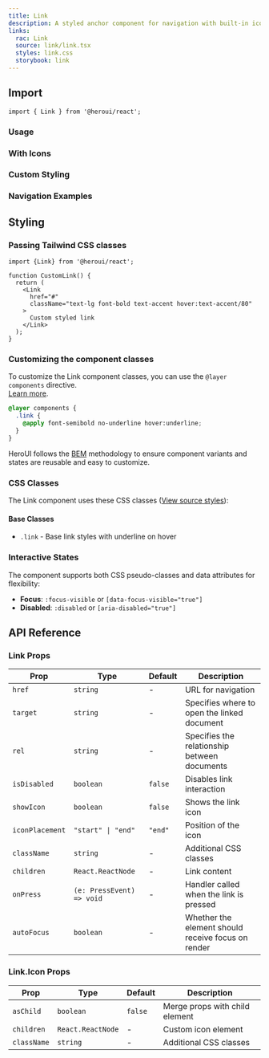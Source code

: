 ```yaml
---
title: Link
description: A styled anchor component for navigation with built-in icon support
links:
  rac: Link
  source: link/link.tsx
  styles: link.css
  storybook: link
---
```


## Import

```tsx
import { Link } from '@heroui/react';
```

### Usage

<ComponentPreview
  name="link-basic"
/>

### With Icons

<ComponentPreview
  name="link-with-icon"
/>

### Custom Styling

<ComponentPreview
  name="link-styled"
/>

### Navigation Examples

<ComponentPreview
  name="link-navigation"
/>

## Styling

### Passing Tailwind CSS classes

```tsx
import {Link} from '@heroui/react';

function CustomLink() {
  return (
    <Link
      href="#"
      className="text-lg font-bold text-accent hover:text-accent/80"
    >
      Custom styled link
    </Link>
  );
}
```

### Customizing the component classes

To customize the Link component classes, you can use the `@layer components` directive.
<br/>[Learn more](https://tailwindcss.com/docs/adding-custom-styles#adding-component-classes).

```css
@layer components {
  .link {
    @apply font-semibold no-underline hover:underline;
  }
}
```

HeroUI follows the [BEM](https://getbem.com/) methodology to ensure component variants and states are reusable and easy to customize.

### CSS Classes

The Link component uses these CSS classes ([View source styles](https://github.com/heroui-inc/heroui/blob/v3/packages/styles/components/link.css)):

#### Base Classes
- `.link` - Base link styles with underline on hover

### Interactive States

The component supports both CSS pseudo-classes and data attributes for flexibility:

- **Focus**: `:focus-visible` or `[data-focus-visible="true"]`
- **Disabled**: `:disabled` or `[aria-disabled="true"]`

## API Reference

### Link Props

| Prop | Type | Default | Description |
|------|------|---------|-------------|
| `href` | `string` | - | URL for navigation |
| `target` | `string` | - | Specifies where to open the linked document |
| `rel` | `string` | - | Specifies the relationship between documents |
| `isDisabled` | `boolean` | `false` | Disables link interaction |
| `showIcon` | `boolean` | `false` | Shows the link icon |
| `iconPlacement` | `"start" \| "end"` | `"end"` | Position of the icon |
| `className` | `string` | - | Additional CSS classes |
| `children` | `React.ReactNode` | - | Link content |
| `onPress` | `(e: PressEvent) => void` | - | Handler called when the link is pressed |
| `autoFocus` | `boolean` | - | Whether the element should receive focus on render |

### Link.Icon Props

| Prop | Type | Default | Description |
|------|------|---------|-------------|
| `asChild` | `boolean` | `false` | Merge props with child element |
| `children` | `React.ReactNode` | - | Custom icon element |
| `className` | `string` | - | Additional CSS classes |
